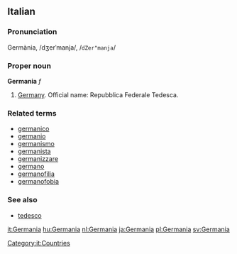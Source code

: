 ==Italian==
===Pronunciation===
Germània, /dʒerˈmanja/, /<tt>dZer"manja</tt>/
===Proper noun===
'''Germania''' ''f''

# [[Germany]]. Official name: Repubblica Federale Tedesca.

===Related terms===
*[[germanico]]
*[[germanio]]
*[[germanismo]]
*[[germanista]]
*[[germanizzare]]
*[[germano]]
*[[germanofilia]]
*[[germanofobia]]

===See also===
*[[tedesco]]
[[Category:it:Countries]]

[[it:Germania]]
[[hu:Germania]]
[[nl:Germania]]
[[ja:Germania]]
[[pl:Germania]]
[[sv:Germania]]